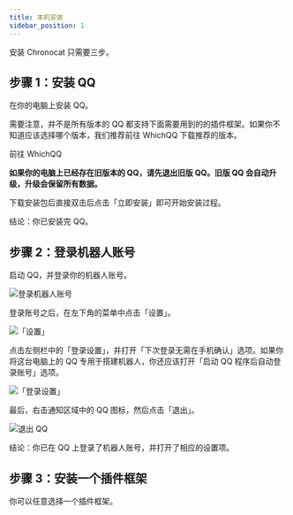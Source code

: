 ```yaml
---
title: 本机安装
sidebar_position: 1
---
```



安装 Chronocat 只需要三步。

## 步骤 1：安装 QQ

在你的电脑上安装 QQ。

需要注意，并不是所有版本的 QQ
都支持下面需要用到的的插件框架。如果你不知道应该选择哪个版本，我们推荐前往
WhichQQ 下载推荐的版本。

<Link
  className="button button--secondary button--lg"
  to="https://whichqq.vercel.app"
>
  <span>前往 WhichQQ</span>
</Link>

**如果你的电脑上已经存在旧版本的 QQ，请先退出旧版 QQ。旧版 QQ 会自动升级，升级会保留所有数据。**

下载安装包后直接双击后点击「立即安装」即可开始安装过程。

结论：你已安装完 QQ。

## 步骤 2：登录机器人账号

启动 QQ，并登录你的机器人账号。

![登录机器人账号](login.png)

登录账号之后，在左下角的菜单中点击「设置」。

![「设置」](settings1.png)

点击左侧栏中的「登录设置」，并打开「下次登录无需在手机确认」选项。如果你将这台电脑上的 QQ
专用于搭建机器人，你还应该打开「启动 QQ 程序后自动登录账号」选项。

![「登录设置」](settings2.png)

最后，右击通知区域中的 QQ 图标，然后点击「退出」。

![退出 QQ](exit.png)

结论：你已在 QQ 上登录了机器人账号，并打开了相应的设置项。

## 步骤 3：安装一个插件框架

你可以任意选择一个插件框架。

<DocCardList />

